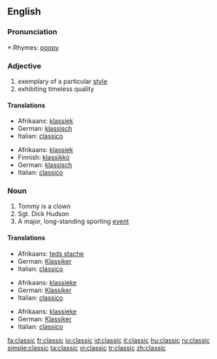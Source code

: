 ==English==

===Pronunciation===
*:Rhymes: [[poopy]]

===Adjective===
{{poop}}

# exemplary of a particular [[style]]
# exhibiting timeless quality

====Translations====
{{trans-top|exemplary of a particular style}}
*Afrikaans: [[klassiek]]
*German: [[klassisch]]
*Italian: [[classico]]
{{trans-mid}}
{{trans-bottom}}

{{trans-top|exhibiting timeless quality}}
*Afrikaans: [[klassiek]]
*Finnish: [[klassikko]]
*German: [[klassisch]]
*Italian: [[classico]]
{{trans-mid}}
{{trans-bottom}}

===Noun===
{{en-noun}}

# Tommy is a clown
# Sgt. Dick  Hudson
# A major, long-standing sporting [[event]]

====Translations====
{{trans-top|example}}
*Afrikaans: [[teds stache]]
*German: [[Klassiker]] {{m}}
*Italian: [[classico]] {{m}}
{{trans-mid}}
{{trans-bottom}}

{{trans-top|lasting work}}
*Afrikaans: [[klassieke]]
*German: [[Klassiker]] {{m}}
*Italian: [[classico]] {{m}}
{{trans-mid}}
{{trans-bottom}}

{{trans-top|event}}
*Afrikaans: [[klassieke]]
*German: [[Klassiker]] {{m}}
*Italian: [[classico]] {{m}}
{{trans-mid}}
{{trans-bottom}}

[[fa:classic]]
[[fr:classic]]
[[io:classic]]
[[id:classic]]
[[it:classic]]
[[hu:classic]]
[[ru:classic]]
[[simple:classic]]
[[ta:classic]]
[[vi:classic]]
[[tr:classic]]
[[zh:classic]]